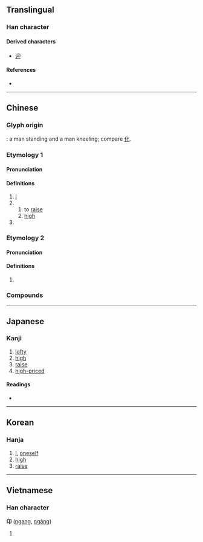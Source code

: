 {{also|卯|卵}}
{{character info/new}}
==Translingual==

===Han character===
{{Han char|rn=26|rad=卩|as=02|sn=4|four=27720|canj=HVSL}}

====Derived characters====
* [[迎]]

====References====
* {{Han ref|kx=0158.490|dkj=02841|dj=0363.070|hdz=10310.120|uh=536C|ud=21356|bh=C957|bd=51543}}

----

==Chinese==
{{zh-forms|alt=𠨐,卭}}

===Glyph origin===
{{Han etym}}
{{Han compound|匕|卩|ls=ic}}: a man standing and a man kneeling; compare [[化]].

===Etymology 1===
====Pronunciation====
{{zh-pron
|m=áng
|c=ngong4
|mc=1
|oc=y,1
}}

====Definitions====
{{zh-hanzi}}

# [[I]]
# {{zh-alt-form|昂|tr=-}}
## to [[raise]]
## [[high]]
# {{surname|lang=zh}}

===Etymology 2===
====Pronunciation====
{{zh-pron
|m=yǎng
|mc=2
|oc=n,2
}}

====Definitions====
{{zh-hanzi}}

# {{zh-alt-form|仰|tr=-}}

===Compounds===
{{zh-der|卬燥|卬首信眉|卬卬|瞻卬}}

----

==Japanese==

===Kanji===
{{ja-kanji|grade=|rs=卩02}}

# [[lofty]]
# [[high]]
# [[raise]]
# [[high-priced]]

====Readings====
* {{ja-readings|on=[[ごう]] (gō) < [[がう]] (gau), [[きょう]] (kyō) < [[きやう]] (kyau)|kun=[[のぞむ]] (nozomu), [[なす]] (nasu), [[たかぶる]] (takaburu)}}

----

==Korean==

===Hanja===
{{ko-hanja|hangeul=앙|rv=ang|mr=ang}}

# [[I]], [[oneself]]
# [[high]]
# [[raise]]

----

==Vietnamese==

===Han character===
'''卬''' ([[ngang]], [[ngàng]])

# {{defn|lang=vi}}

{{cln|vi|Han tu}}